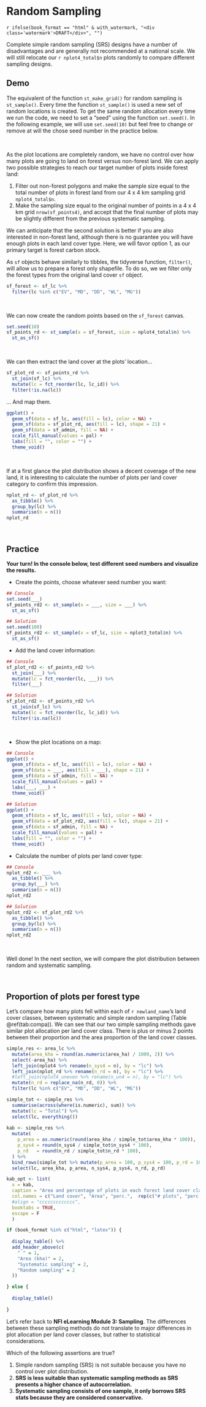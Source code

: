 
\newpage

# Random Sampling {#ran}

`r ifelse(book_format == "html" & with_watermark, "<div class='watermark'>DRAFT</div>", "")`

Complete simple random sampling (SRS) designs have a number of disadvantages and are generally not recommended at a national scale. We will still relocate our ```r nplot4_total$n``` plots randomly to compare different sampling designs. 


## Demo {-}

The equivalent of the function `st_make_grid()` for random sampling is `st_sample()`. Every time the function `st_sample()` is used a new set of random locations is created. To get the same random allocation every time we run the code, we need to set a "seed" using the function `set.seed()`. In the following example, we will use `set.seed(10)` but feel free to change or remove at will the chose seed number in the practice below.

\  

::::::{.infobox data-latex=""}

As the plot locations are completely random, we have no control over how many plots are going to land on forest versus non-forest land. We can apply two possible strategies to reach our target number of plots inside forest land:

1. Filter out non-forest polygons and make the sample size equal to the total number of plots in forest land from our 4 x 4 km sampling grid `nplot4_total$n`.
1. Make the sampling size equal to the original number of points in a 4 x 4 km grid `nrow(sf_points4)`, and accept that the final number of plots may be slightly different from the previous systematic sampling. 

We can anticipate that the second solution is better if you are also interested in non-forest land, although there is no guarantee you will have enough plots in each land cover type. Here, we will favor option 1, as our primary target is forest carbon stock.

As `sf` objects behave similarly to tibbles, the tidyverse function, `filter()`, will allow us to prepare a forest only shapefile. To do so, we we filter only the forest types from the original land cover `sf` object.

```r

sf_forest <- sf_lc %>%
  filter(lc %in% c("EV", "MD", "DD", "WL", "MG"))

```

::::::

\  

We can now create the random points based on the `sf_forest` canvas.

```r

set.seed(10)
sf_points_rd <- st_sample(x = sf_forest, size = nplot4_total$n) %>%
  st_as_sf()

```

\  

We can then extract the land cover at the plots' location...

```r

sf_plot_rd <- sf_points_rd %>%
  st_join(sf_lc) %>%
  mutate(lc = fct_reorder(lc, lc_id)) %>%
  filter(!is.na(lc))

```

... And map them.

```r

ggplot() +
  geom_sf(data = sf_lc, aes(fill = lc), color = NA) +
  geom_sf(data = sf_plot_rd, aes(fill = lc), shape = 21) +
  geom_sf(data = sf_admin, fill = NA) +
  scale_fill_manual(values = pal) +
  labs(fill = "", color = "") +
  theme_void()

```

\  

If at a first glance the plot distribution shows a decent coverage of the new land, it is interesting to calculate the number of plots per land cover category to confirm this impression.

```r

nplot_rd <- sf_plot_rd %>%
  as_tibble() %>%
  group_by(lc) %>%
  summarise(n = n())
nplot_rd

```

\  

## Practice {-}

**Your turn! In the console below, test different seed numbers and visualize the results.**

- Create the points, choose whatever seed number you want:

```r

## Console
set.seed(___)
sf_points_rd2 <- st_sample(x = ___, size = ___) %>%
  st_as_sf()

```

```r

## Solution
set.seed(100)
sf_points_rd2 <- st_sample(x = sf_lc, size = nplot3_total$n) %>%
  st_as_sf()

```

- Add the land cover information:

```r

## Console
sf_plot_rd2 <- sf_points_rd2 %>%
  st_join(___) %>%
  mutate(lc = fct_reorder(lc, ___)) %>%
  filter(___)

```

```r

## Solution
sf_plot_rd2 <- sf_points_rd2 %>%
  st_join(sf_lc) %>%
  mutate(lc = fct_reorder(lc, lc_id)) %>%
  filter(!is.na(lc))

```

\  

- Show the plot locations on a map:

```r

## Console
ggplot() +
  geom_sf(data = sf_lc, aes(fill = lc), color = NA) +
  geom_sf(data = ___, aes(fill = ___), shape = 21) +
  geom_sf(data = sf_admin, fill = NA) +
  scale_fill_manual(values = pal) +
  labs(___, ___) +
  theme_void()

```

```r

## Solution
ggplot() +
  geom_sf(data = sf_lc, aes(fill = lc), color = NA) +
  geom_sf(data = sf_plot_rd2, aes(fill = lc), shape = 21) +
  geom_sf(data = sf_admin, fill = NA) +
  scale_fill_manual(values = pal) +
  labs(fill = "", color = "") +
  theme_void()

```

- Calculate the number of plots per land cover type:

```r

## Console
nplot_rd2 <- ___ %>%
  as_tibble() %>%
  group_by(___) %>%
  summarise(n = n())
nplot_rd2

```

```r

## Solution
nplot_rd2 <- sf_plot_rd2 %>%
  as_tibble() %>%
  group_by(lc) %>%
  summarise(n = n())
nplot_rd2

```

\  

Well done! In the next section, we will compare the plot distribution between random and systematic sampling.


\  


## Proportion of plots per forest type {-}

Let's compare how many plots fell within each of `r newland_name`'s land cover classes, between systematic and simple random sampling (Table \@ref(tab:compa)). We can see that our two simple sampling methods gave similar plot allocation per land cover class. There is plus or minus 2 points between their proportion and the area proportion of the land cover classes. 


```r

simple_res <- area_lc %>%
  mutate(area_kha = round(as.numeric(area_ha) / 1000, 2)) %>%
  select(-area_ha) %>%
  left_join(nplot4 %>% rename(n_sys4 = n), by = "lc") %>%
  left_join(nplot_rd %>% rename(n_rd = n), by = "lc") %>%
  #left_join(nplot4_uneven %>% rename(n_un4 = n), by = "lc") %>%
  mutate(n_rd = replace_na(n_rd, 0)) %>%
  filter(lc %in% c("EV", "MD", "DD", "WL", "MG"))

simple_tot <- simple_res %>%
  summarise(across(where(is.numeric), sum)) %>%
  mutate(lc = "Total") %>% 
  select(lc, everything())
  
kab <- simple_res %>%
  mutate(
    p_area = as.numeric(round(area_kha / simple_tot$area_kha * 100)),
    p_sys4 = round(n_sys4 / simple_tot$n_sys4 * 100),
    p_rd   = round(n_rd / simple_tot$n_rd * 100),
  ) %>%
  bind_rows(simple_tot %>% mutate(p_area = 100, p_sys4 = 100, p_rd = 100)) %>%
  select(lc, area_kha, p_area, n_sys4, p_sys4, n_rd, p_rd)

kab_opt <- list(
  x = kab,
  caption = "Area and percentage of plots in each forest land cover class.",
  col.names = c("Land cover", "Area", "perc.",  rep(c("# plots", "perc."), 2)),
  #align = "ccccccccccccc",
  booktabs = TRUE,
  escape = F
  )

if (book_format %in% c("html", "latex")) {
  
  display_table() %>%
  add_header_above(c(
    " " = 1,
    "Area (kha)" = 2, 
    "Systematic sampling" = 2, 
    "Random sampling" = 2
  ))

} else {
  
  display_table()
  
}

```


Let's refer back to **NFI eLearning Module 3: Sampling**. The differences between these sampling methods do not translate to major differences in plot allocation per land cover classes, but rather to statistical considerations.

::::::{.question data-latex=""}

Which of the following assertions are true?

1. Simple random sampling (SRS) is not suitable because you have no control over plot distribution.
1. **SRS is less suitable than systematic sampling methods as SRS presents a higher chance of autocorrelation.**
1. **Systematic sampling consists of one sample, it only borrows SRS stats because they are considered conservative.**

::::::


